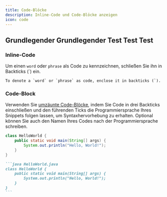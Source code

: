 ```yaml
---
title: Code-Blöcke
description: Inline-Code und Code-Blöcke anzeigen
icon: code
---
```


## Grundlegender Grundlegender Test Test Test

### Inline-Code

Um einen `word` oder `phrase` als Code zu kennzeichnen, schließen Sie ihn in Backticks (\`) ein.

```
To denote a `word` or `phrase` as code, enclose it in backticks (`).
```

### Code-Block

Verwenden Sie [umzäunte Code-Blöcke](https://www.markdownguide.org/extended-syntax/#fenced-code-blocks), indem Sie Code in drei Backticks einschließen und den führenden Ticks die Programmiersprache Ihres Snippets folgen lassen, um Syntaxhervorhebung zu erhalten. Optional können Sie auch den Namen Ihres Codes nach der Programmiersprache schreiben.

```java HelloWorld.java
class HelloWorld {
    public static void main(String[] args) {
        System.out.println("Hello, World!");
    }
}
```

````md
```java HelloWorld.java
class HelloWorld {
    public static void main(String[] args) {
        System.out.println("Hello, World!");
    }
}
```
````
